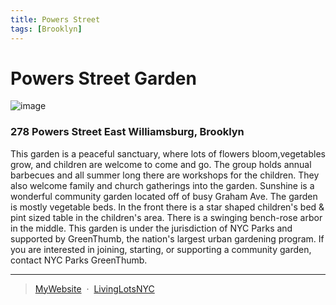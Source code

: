 ```yaml
---
title: Powers Street 
tags: [Brooklyn]
---
```

# Powers Street Garden 
![image](https://scontent-lga3-2.xx.fbcdn.net/v/t39.30808-6/233664447_534900071268253_1694635546657466849_n.jpg?stp=c0.83.526.275a_dst-jpg_p526x296&_nc_cat=103&ccb=1-5&_nc_sid=e3f864&_nc_ohc=6Ik07B3XSEoAX_e_sJU&_nc_ht=scontent-lga3-2.xx&oh=00_AT943mwit_Bj-hpytWtfSi5i4nWZGIgnCmmia-pulk2ARA&oe=6244D68D)


<NumberOfOrg URL="https://livinglotsnyc.org/lot/54646/" />

### 278 Powers Street East Williamsburg, Brooklyn

This garden is a peaceful sanctuary, where lots of flowers bloom,vegetables grow, and children are welcome to come and go. The group holds annual barbecues and all summer long there are workshops for the children. They also welcome family and church gatherings into the garden. Sunshine is a wonderful community garden located off of busy Graham Ave. The garden is mostly vegetable beds. In the front there is a star shaped children's bed & pint sized table in the children's area. There is a swinging bench-rose arbor in the middle.
This garden is under the jurisdiction of NYC Parks and supported by GreenThumb, the nation's largest urban gardening program. If you are interested in joining, starting, or supporting a community garden, contact NYC Parks GreenThumb.

---
> [MyWebsite](/gardens/PowersSt) &nbsp;&middot;&nbsp;
> [LivingLotsNYC](https://livinglotsnyc.org/lot/54646/)

